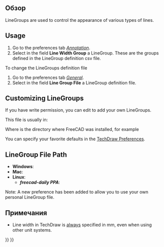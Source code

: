 <languages/>

<div class="mw-translate-fuzzy">
{{Docnav/ru
|[[TechDraw_WeldSymbol/ru|Добавить информацию о сварке в линию-выноску]]
|[[TechDraw_Templates/ru|Шаблоны]]
|[[TechDraw_Workbench/ru|Верстак "TechDraw"]]
|IconL=TechDraw_WeldSymbol.svg
|IconR=
|IconC=Workbench_TechDraw.svg
}}
</div>

{{TOCright}}

<span id="Description"></span>
<div class="mw-translate-fuzzy">
== Обзор ==
</div>

LineGroups are used to control the appearance of various types of lines.

== Usage ==

# Go to the preferences tab ''[[TechDraw_Preferences#Annotation|Annotation]]''.
# Select in the field '''Line Width Group''' a LineGroup. These are the groups defined in the LineGroup definition csv file.

To change the LineGroups definition file
# Go to the preferences tab ''[[TechDraw_Preferences#General|General]]''.
# Select in the field '''Line Group File''' a LineGroup definition file.

== Customizing LineGroups ==

If you have write permission, you can edit {{incode|LineGroup.csv}} to add your own LineGroups.

This file is usually in:

{{Code|code=
$INSTALL_DIR/Mod/TechDraw/LineGroup/LineGroup.csv
}}

Where {{incode|$INSTALL_DIR}} is the directory where FreeCAD was installed, for example

{{Code|code=
/usr/share/freecad/Mod/TechDraw/LineGroup/LineGroup.csv
}}

You can specify your favorite defaults in the [[TechDraw Preferences|TechDraw Preferences]].

== LineGroup File Path ==

* '''Windows''': {{incode|C:\Program Files\FreeCAD\data\Mod\TechDraw\LineGroup\}}
* '''Mac''': {{incode|/Applications/FreeCAD.app/Contents/Mod/TechDraw/LineGroup/}}
* '''Linux''': {{incode|/usr/share/freecad/Mod/TechDraw/LineGroup/}}
** '''''freecad-daily PPA''''': {{incode|/usr/share/freecad-daily/Mod/TechDraw/LineGroup/}}
Note: A new preference has been added to allow you to use your own personal LineGroup file.

{{Code|code=
;FreeCAD LineGroup Definitions
;Format: *GroupName,thin,graphic,thick,extra
;thin: hidden lines
;graphic: dimensions, centerlines
;thick: visible lines
;extra: not implemented
}}

{{Code|code=
*FC 0.25mm,0.13,0.18,0.25,0.50
*FC 0.35mm,0.18,0.25,0.35,0.70
*FC 0.50mm,0.25,0.35,0.50,1.0
*FC 0.70mm,0.35,0.50,0.70,1.4
*FC 1.00mm,0.50,0.70,1.00,2.00
}}

<span id="Note"></span>
== Примечания ==

* Line width in TechDraw is <u>always</u> specified in mm, even when using other unit systems.


<div class="mw-translate-fuzzy">
{{Docnav/ru
|[[TechDraw_WeldSymbol/ru|Добавить информацию о сварке в линию-выноску]]
|[[TechDraw_Templates/ru|Шаблоны]]
|[[TechDraw_Workbench/ru|Верстак "TechDraw"]]
|IconL=TechDraw_WeldSymbol.svg
|IconR=
|IconC=Workbench_TechDraw.svg
}}
</div>

{{TechDraw_Tools_navi{{#translation:}}}}
{{Userdocnavi{{#translation:}}}}
